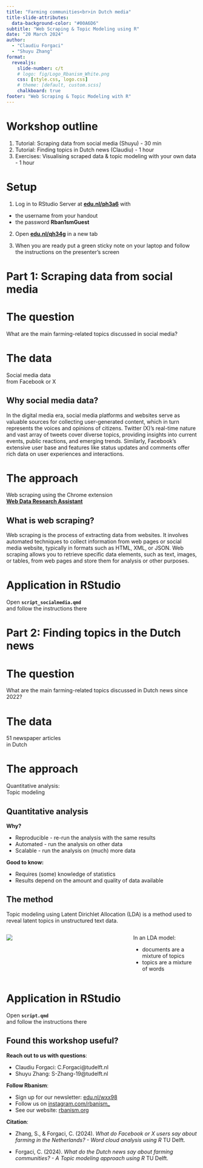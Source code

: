 ```yaml
---
title: "Farming communities<br>in Dutch media"
title-slide-attributes:
  data-background-color: "#00A6D6"
subtitle: "Web Scraping & Topic Modeling using R"
date: "20 March 2024"
author:
  - "Claudiu Forgaci"
  - "Shuyu Zhang"
format: 
  revealjs:
    slide-number: c/t
    # logo: fig/Logo_Rbanism_White.png
    css: [style.css, logo.css]
    # theme: [default, custom.scss]
    chalkboard: true
footer: "Web Scraping & Topic Modeling with R"
---
```


# Workshop outline {.smaller background-color="#00A6D6"}

1. Tutorial: Scraping data from social media (Shuyu) - 30 min
2. Tutorial: Finding topics in Dutch news (Claudiu) - 1 hour
3. Exercises: Visualising scraped data & topic modeling with your own data - 1 hour

# Setup {background-color="#00A6D6"}

1. Log in to RStudio Server at **[edu.nl/ph3a6](https://edu.nl/ph3a6){target="_blank"}** with

-   the username from your handout
-   the password <b>Rban1smGuest</b>

2. Open **[edu.nl/qh34g](https://edu.nl/qh34g){target="_blank"}** in a new tab

3. When you are ready put a green sticky note on your laptop and follow the instructions on the presenter's screen

# Part 1: Scraping data from social media {.center background-color="#009B77"}

# The question {.center background-color="#009B77"}

What are the main farming-related topics discussed in social media?

# The data {.center background-image="fig/x.png"}

Social media data<br>from Facebook or X

## Why social media data?

In the digital media era, social media platforms and websites serve as valuable sources for collecting user-generated content, which in turn represents the voices and opinions of citizens. Twitter (X)'s real-time nature and vast array of tweets cover diverse topics, providing insights into current events, public reactions, and emerging trends. Similarly, Facebook's extensive user base and features like status updates and comments offer rich data on user experiences and interactions. 

# The approach {.center background-color="#009B77"}

Web scraping using the Chrome extension<br><b>[Web Data Research Assistant](https://southampton.ac.uk/~lac/WebDataResearchAssistant/)</b>

## What is web scraping?

Web scraping is the process of extracting data from websites. It involves automated techniques to collect information from web pages or social media website, typically in formats such as HTML, XML, or JSON. Web scraping allows you to retrieve specific data elements, such as text, images, or tables, from web pages and store them for analysis or other purposes.

# Application in RStudio {background-color="#009B77"}

Open **`script_socialmedia.qmd`**<br>
and follow the instructions there

# Part 2: Finding topics in the Dutch news {.center background-color="#0076C2"}

# The question {.center background-color="#0076C2"}

What are the main farming-related topics discussed in Dutch news since 2022?

# The data {.center background-image="fig/news.jpg"}

51 newspaper articles<br>in Dutch

# The approach {.center background-color="#0076C2"}

Quantitative analysis:<br>Topic modeling

## Quantitative analysis

<b>Why?</b>

-   Reproducible - re-run the analysis with the same results
-   Automated - run the analysis on other data
-   Scalable - run the analysis on (much) more data

<b>Good to know:</b>

-   Requires (some) knowledge of statistics
-   Results depend on the amount and quality of data available

## The method

Topic modeling using Latent Dirichlet Allocation (LDA) is a method used to reveal latent topics in unstructured text data. 

::: {.columns}
::: {.column width="65%"}
![](fig/lda.png)
:::
::: {.column width="35%"}
In an LDA model: 

- documents are a mixture of topics
- topics are a mixture of words
:::
:::

# Application in RStudio {background-color="#00A6D6"}

Open **`script.qmd`**<br>
and follow the instructions there

## Found this workshop useful? {.smaller}

**Reach out to us with questions**:

- Claudiu Forgaci: C.Forgaci@tudelft.nl
-	Shuyu Zhang: S-Zhang-19@tudelft.nl

**Follow Rbanism**:

-	Sign up for our newsletter: [edu.nl/wxx98](https://edu.nl/wxx98)
-	Follow us on [instagram.com/rbanism_](https://instagram.com/rbanism_)
-	See our website: [rbanism.org](https://rbanism.org)

**Citation**:

- Zhang, S., & Forgaci, C. (2024). *What do Facebook or X users say about farming in the Netherlands? - Word cloud analysis using R* TU Delft.

- Forgaci, C. (2024). *What do the Dutch news say about farming communities? - A Topic modeling approach using R* TU Delft.
